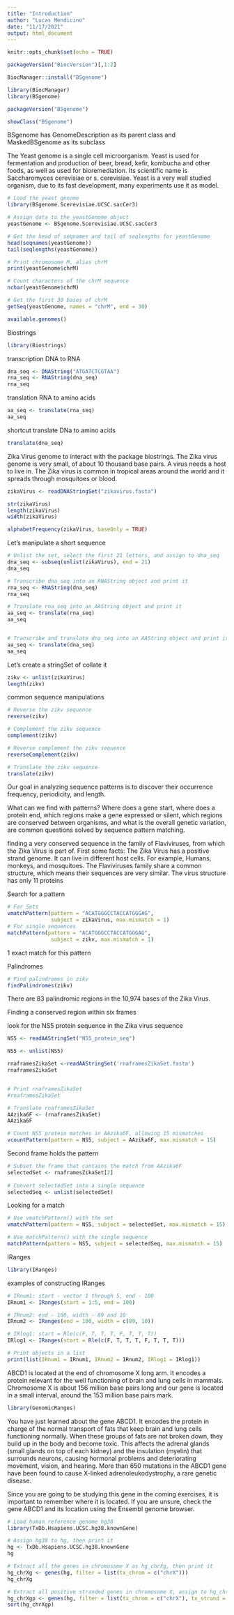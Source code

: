```yaml
---
title: "Introduction"
author: "Lucas Mendicino"
date: "11/17/2021"
output: html_document
---
```


```r
knitr::opts_chunk$set(echo = TRUE)
```


```r
packageVersion("BiocVersion")[,1:2]
```

```r
BiocManager::install("BSgenome")

```

```r
library(BiocManager)
library(BSgenome)

```

```r
packageVersion("BSgenome")
```

```r
showClass("BSgenome")

```


BSgenome has GenomeDescription as its parent class and MaskedBSgenome as its subclass



The Yeast genome is a single cell microorganism. Yeast is used for fermentation and production of beer, bread, kefir, kombucha and other foods, as well as used for bioremediation. Its scientific name is Saccharomyces cerevisiae or s. cerevisiae. Yeast is a very well studied organism, due to its fast development, many experiments use it as model.

```r
# Load the yeast genome
library(BSgenome.Scerevisiae.UCSC.sacCer3)
```

```r
# Assign data to the yeastGenome object
yeastGenome <- BSgenome.Scerevisiae.UCSC.sacCer3

# Get the head of seqnames and tail of seqlengths for yeastGenome
head(seqnames(yeastGenome))
tail(seqlengths(yeastGenome))

# Print chromosome M, alias chrM
print(yeastGenome$chrM)

# Count characters of the chrM sequence
nchar(yeastGenome$chrM)

# Get the first 30 bases of chrM
getSeq(yeastGenome, names = "chrM", end = 30)
```

```r
available.genomes()
```


Biostrings


```r
library(Biostrings)
```

transcription DNA to RNA
```r
dna_seq <- DNAString("ATGATCTCGTAA")
rna_seq <- RNAString(dna_seq)
rna_seq
```
translation RNA to amino acids

```r
aa_seq <- translate(rna_seq)
aa_seq
```

shortcut translate DNa to amino acids

```r
translate(dna_seq)
```
 
Zika Virus genome to interact with the package biostrings. The Zika virus genome is very small, of about 10 thousand base pairs. A virus needs a host to live in. The Zika virus is common in tropical areas around the world and it spreads through mosquitoes or blood.



```r
zikaVirus <- readDNAStringSet("zikavirus.fasta")
```

```r
str(zikaVirus)
length(zikaVirus)
width(zikaVirus)
```

```r
alphabetFrequency(zikaVirus, baseOnly = TRUE)
```


Let's manipulate a short sequence
```r
# Unlist the set, select the first 21 letters, and assign to dna_seq
dna_seq <- subseq(unlist(zikaVirus), end = 21)
dna_seq

# Transcribe dna_seq into an RNAString object and print it
rna_seq <- RNAString(dna_seq) 
rna_seq

# Translate rna_seq into an AAString object and print it
aa_seq <- translate(rna_seq)
aa_seq


# Transcribe and translate dna_seq into an AAString object and print it
aa_seq <- translate(dna_seq)
aa_seq

```

Let's create a stringSet of collate it

```r
zikv <- unlist(zikaVirus)
length(zikv)
```

common sequence manipulations

```r
# Reverse the zikv sequence
reverse(zikv)

# Complement the zikv sequence
complement(zikv)

# Reverse complement the zikv sequence
reverseComplement(zikv)

# Translate the zikv sequence
translate(zikv)
```

Our goal in analyzing sequence patterns is to discover their occurrence frequency, periodicity, and length.

What can we find with patterns?
Where does a gene start, where does a protein end, which regions make a gene expressed or silent, which regions are conserved between organisms, and what is the overall genetic variation, are common questions solved by sequence pattern matching.



finding a very conserved sequence in the family of Flaviviruses, from which the Zika Virus is part of. First some facts: The Zika Virus has a positive strand genome. It can live in different host cells. For example, Humans, monkeys, and mosquitoes. The Flaviviruses family share a common structure, which means their sequences are very similar. The virus structure has only 11 proteins
 

Search for a pattern
```r
# For Sets
vmatchPattern(pattern = "ACATGGGCCTACCATGGGAG", 
              subject = zikaVirus, max.mismatch = 1)
# For single sequences
matchPattern(pattern = "ACATGGGCCTACCATGGGAG", 
              subject = zikv, max.mismatch = 1)
```

1 exact match for this pattern


Palindromes
```r
# Find palindromes in zikv
findPalindromes(zikv)
```


There are 83 palindromic regions in the 10,974 bases of the Zika Virus. 


Finding a conserved region within six frames

look for the NS5 protein sequence in the Zika virus sequence



```r
NS5 <- readAAStringSet("NS5_protein_seq")
```

```r
NS5 <- unlist(NS5)
```

```r
rnaframesZikaSet <-readAAStringSet('rnaframesZikaSet.fasta')
rnaframesZikaSet
```

```r

```

```r
# Print rnaframesZikaSet
#rnaframesZikaSet

# Translate rnaframesZikaSet
AAzika6F <- (rnaframesZikaSet)
AAzika6F

# Count NS5 protein matches in AAzika6F, allowing 15 mismatches
vcountPattern(pattern = NS5, subject = AAzika6F, max.mismatch = 15)
```

Second frame holds the pattern
```r
# Subset the frame that contains the match from AAzika6F
selectedSet <- rnaframesZikaSet[2] 
  
# Convert selectedSet into a single sequence
selectedSeq <- unlist(selectedSet)
```


Looking for a match

```r
# Use vmatchPattern() with the set
vmatchPattern(pattern = NS5, subject = selectedSet, max.mismatch = 15)
```

```r
# Use matchPattern() with the single sequence
matchPattern(pattern = NS5, subject = selectedSeq, max.mismatch = 15)
```



IRanges

```r
library(IRanges)
```

examples of constructing IRanges
```r

# IRnum1: start - vector 1 through 5, end - 100 
IRnum1 <- IRanges(start = 1:5, end = 100)

# IRnum2: end - 100, width - 89 and 10
IRnum2 <- IRanges(end = 100, width = c(89, 10))

# IRlog1: start = Rle(c(F, T, T, T, F, T, T, T))
IRlog1 <- IRanges(start = Rle(c(F, T, T, T, F, T, T, T)))

# Print objects in a list
print(list(IRnum1 = IRnum1, IRnum2 = IRnum2, IRlog1 = IRlog1))
```



ABCD1 is located at the end of chromosome X long arm. It encodes a protein relevant for the well functioning of brain and lung cells in mammals. Chromosome X is about 156 million base pairs long and our gene is located in a small interval, around the 153 million base pairs mark.


```r
library(GenomicRanges)
```

You have just learned about the gene ABCD1. It encodes the protein in charge of the normal transport of fats that keep brain and lung cells functioning normally. When these groups of fats are not broken down, they build up in the body and become toxic. This affects the adrenal glands (small glands on top of each kidney) and the insulation (myelin) that surrounds neurons, causing hormonal problems and deteriorating movement, vision, and hearing. More than 650 mutations in the ABCD1 gene have been found to cause X-linked adrenoleukodystrophy, a rare genetic disease.

Since you are going to be studying this gene in the coming exercises, it is important to remember where it is located. If you are unsure, check the gene ABCD1 and its location using the Ensembl genome browser.


```r
# Load human reference genome hg38
library(TxDb.Hsapiens.UCSC.hg38.knownGene)

# Assign hg38 to hg, then print it
hg <- TxDb.Hsapiens.UCSC.hg38.knownGene
hg
```


```r
# Extract all the genes in chromosome X as hg_chrXg, then print it
hg_chrXg <- genes(hg, filter = list(tx_chrom = c("chrX")))
hg_chrXg
```


```r
# Extract all positive stranded genes in chromosome X, assign to hg_chrXgp, then sort it
hg_chrXgp <- genes(hg, filter = list(tx_chrom = c("chrX"), tx_strand = "+"))
sort(hg_chrXgp)
```



















































